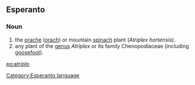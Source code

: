 ==Esperanto==
===Noun===
# the [[orache]] ([[orach]]) or mountain [[spinach]] plant (''Atriplex hortensis'').
# any plant of the [[genus]] ''Atriplex'' or its family Chenopodiaceae (including [[goosefoot]]).

[[eo:atriplo]]
[[Category:Esperanto language]]
{{Universala Vortaro}}